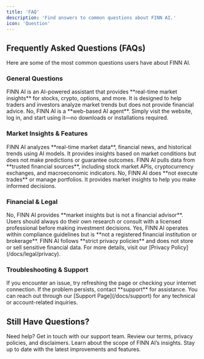 ```yaml
---
title: 'FAQ'
description: 'Find answers to common questions about FINN AI.'
icon: 'Question'
---
```


## Frequently Asked Questions (FAQs)

Here are some of the most common questions users have about FINN AI.

### General Questions

<AccordionGroup>
  <Accordion icon="robot" title="What is FINN AI?">
    FINN AI is an AI-powered assistant that provides **real-time market insights** for stocks, crypto, options, and more. It is designed to help traders and investors analyze market trends but does not provide financial advice.
  </Accordion>
  <Accordion icon="globe" title="Do I need to install anything to use FINN AI?">
    No, FINN AI is a **web-based AI agent**. Simply visit the website, log in, and start using it—no downloads or installations required.
  </Accordion>
</AccordionGroup>

### Market Insights & Features

<AccordionGroup>
  <Accordion icon="chart-line" title="How does FINN AI generate insights?">
    FINN AI analyzes **real-time market data**, financial news, and historical trends using AI models. It provides insights based on market conditions but does not make predictions or guarantee outcomes.
  </Accordion>
  <Accordion icon="database" title="Where does FINN AI get its market data from?">
    FINN AI pulls data from **trusted financial sources**, including stock market APIs, cryptocurrency exchanges, and macroeconomic indicators.
  </Accordion>
  <Accordion icon="brain" title="Can FINN AI execute trades for me?">
    No, FINN AI does **not execute trades** or manage portfolios. It provides market insights to help you make informed decisions.
  </Accordion>
</AccordionGroup>

### Financial & Legal

<AccordionGroup>
  <Accordion icon="triangle-exclamation" title="Does FINN AI provide financial advice?">
    No, FINN AI provides **market insights but is not a financial advisor**. Users should always do their own research or consult with a licensed professional before making investment decisions.
  </Accordion>
  <Accordion icon="landmark" title="Is FINN AI compliant with financial regulations?">
    Yes, FINN AI operates within compliance guidelines but is **not a registered financial institution or brokerage**.
  </Accordion>
  <Accordion icon="user-shield" title="How is my data protected?">
    FINN AI follows **strict privacy policies** and does not store or sell sensitive financial data. For more details, visit our [Privacy Policy](/docs/legal/privacy).
  </Accordion>
</AccordionGroup>

### Troubleshooting & Support

<AccordionGroup>
  <Accordion icon="bug" title="I received an error message. What should I do?">
    If you encounter an issue, try refreshing the page or checking your internet connection. If the problem persists, contact **support** for assistance.
  </Accordion>
  <Accordion icon="envelope" title="How can I contact support?">
    You can reach out through our [Support Page](/docs/support) for any technical or account-related inquiries.
  </Accordion>
</AccordionGroup>

## Still Have Questions?

<CardGroup>
  <Card title="Contact Support" icon="headset" href="/docs/support">
    Need help? Get in touch with our support team.
  </Card>
  <Card title="Legal & Compliance" icon="file-contract" href="/docs/legal">
    Review our terms, privacy policies, and disclaimers.
  </Card>
  <Card title="Market Insights Disclaimer" icon="chart-line" href="/docs/market-insights-disclaimer">
    Learn about the scope of FINN AI’s insights.
  </Card>
  <Card title="Latest Updates" icon="newspaper" href="/docs/updates">
    Stay up to date with the latest improvements and features.
  </Card>
</CardGroup>
